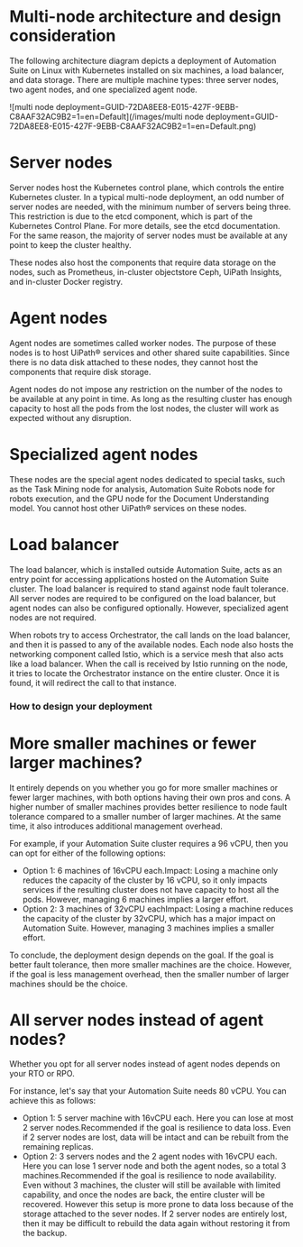 ﻿# Multi-node architecture and design consideration

The following architecture diagram depicts a deployment of Automation Suite on Linux with Kubernetes installed on six machines, a load balancer, and data storage. There are multiple machine types: three server nodes, two agent nodes, and one specialized agent node.

![multi node deployment=GUID-72DA8EE8-E015-427F-9EBB-C8AAF32AC9B2=1=en=Default](/images/multi node deployment=GUID-72DA8EE8-E015-427F-9EBB-C8AAF32AC9B2=1=en=Default.png)

# Server nodes

Server nodes host the Kubernetes control plane, which controls the entire Kubernetes cluster. In a typical multi-node deployment, an odd number of server nodes are needed, with the minimum number of servers being three. This restriction is due to the etcd component, which is part of the Kubernetes Control Plane. For more details, see the etcd documentation. For the same reason, the majority of server nodes must be available at any point to keep the cluster healthy.

These nodes also host the components that require data storage on the nodes, such as Prometheus, in-cluster objectstore Ceph, UiPath Insights, and in-cluster Docker registry.

# Agent nodes

Agent nodes are sometimes called worker nodes. The purpose of these nodes is to host UiPath® services and other shared suite capabilities. Since there is no data disk attached to these nodes, they cannot host the components that require disk storage.

Agent nodes do not impose any restriction on the number of the nodes to be available at any point in time. As long as the resulting cluster has enough capacity to host all the pods from the lost nodes, the cluster will work as expected without any disruption.

# Specialized agent nodes

These nodes are the special agent nodes dedicated to special tasks, such as the Task Mining node for analysis, Automation Suite Robots node for robots execution, and the GPU node for the Document Understanding model. You cannot host other UiPath® services on these nodes.

# Load balancer

The load balancer, which is installed outside Automation Suite, acts as an entry point for accessing applications hosted on the Automation Suite cluster. The load balancer is required to stand against node fault tolerance. All server nodes are required to be configured on the load balancer, but agent nodes can also be configured optionally. However, specialized agent nodes are not required.

When robots try to access Orchestrator, the call lands on the load balancer, and then it is passed to any of the available nodes. Each node also hosts the networking component called Istio, which is a service mesh that also acts like a load balancer. When the call is received by Istio running on the node, it tries to locate the Orchestrator instance on the entire cluster. Once it is found, it will redirect the call to that instance.

### How to design your deployment

# More smaller machines or fewer larger machines?

It entirely depends on you whether you go for more smaller machines or fewer larger machines, with both options having their own pros and cons. A higher number of smaller machines provides better resilience to node fault tolerance compared to a smaller number of larger machines. At the same time, it also introduces additional management overhead.

For example, if your Automation Suite cluster requires a 96 vCPU, then you can opt for either of the following options:

* Option 1: 6 machines of 16vCPU each.Impact: Losing a machine only reduces the capacity of the cluster by 16 vCPU, so it only impacts services if the resulting cluster does not have capacity to host all the pods. However, managing 6 machines implies a larger effort.
* Option 2: 3 machines of 32vCPU eachImpact: Losing a machine reduces the capacity of the cluster by 32vCPU, which has a major impact on Automation Suite. However, managing 3 machines implies a smaller effort.

To conclude, the deployment design depends on the goal. If the goal is better fault tolerance, then more smaller machines are the choice. However, if the goal is less management overhead, then the smaller number of larger machines should be the choice.

# All server nodes instead of agent nodes?

Whether you opt for all server nodes instead of agent nodes depends on your RTO or RPO.

For instance, let's say that your Automation Suite needs 80 vCPU. You can achieve this as follows:

* Option 1: 5 server machine with 16vCPU each. Here you can lose at most 2 server nodes.Recommended if the goal is resilience to data loss. Even if 2 server nodes are lost, data will be intact and can be rebuilt from the remaining replicas.
* Option 2: 3 servers nodes and the 2 agent nodes with 16vCPU each. Here you can lose 1 server node and both the agent nodes, so a total 3 machines.Recommended if the goal is resilience to node availability. Even without 3 machines, the cluster will still be available with limited capability, and once the nodes are back, the entire cluster will be recovered. However this setup is more prone to data loss because of the storage attached to the sever nodes. If 2 server nodes are entirely lost, then it may be difficult to rebuild the data again without restoring it from the backup.


